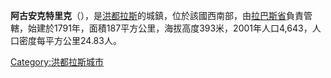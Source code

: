 '''阿古安克特里克'''（{{lang-es|Aguanqueterique}}），是[[洪都拉斯|洪都拉斯]]的城鎮，位於該國西南部，由[[拉巴斯省_(洪都拉斯)|拉巴斯省]]負責管轄，始建於1791年，面積187平方公里，海拔高度393米，2001年人口4,643，人口密度每平方公里24.83人。

{{coord|13|57|N|87|40|W|region:HN_type:city|display=title}}

{{Honduras-geo-stub}}
[[Category:洪都拉斯城市|Category:洪都拉斯城市]]